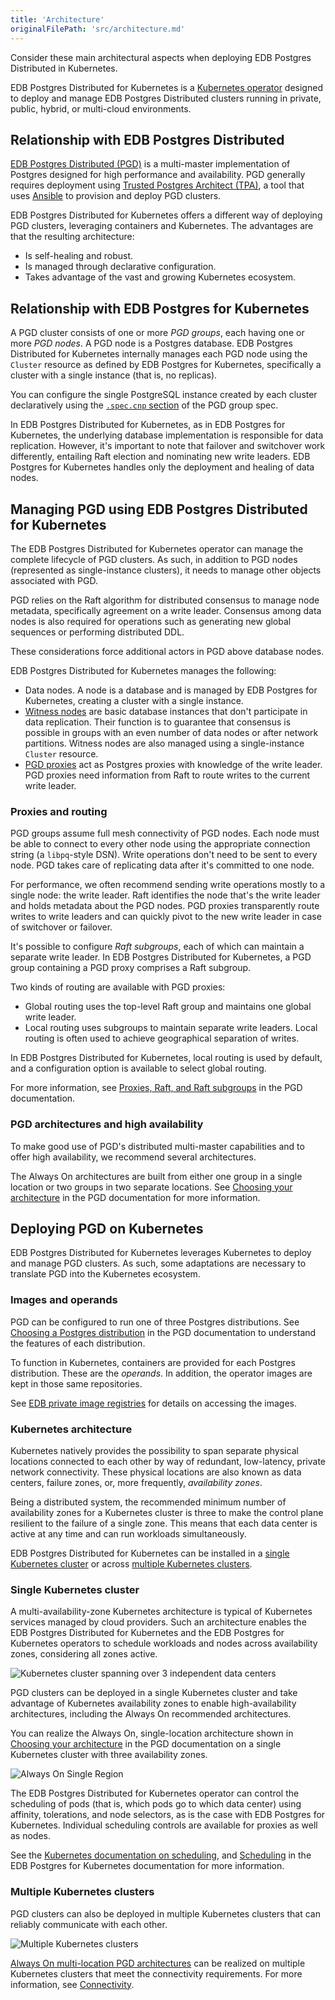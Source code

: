 ```yaml
---
title: 'Architecture'
originalFilePath: 'src/architecture.md'
---
```


Consider these main architectural aspects 
when deploying EDB Postgres Distributed in Kubernetes.

EDB Postgres Distributed for Kubernetes is a
[Kubernetes operator](https://kubernetes.io/docs/concepts/extend-kubernetes/operator/)
designed to deploy and manage EDB Postgres Distributed clusters
running in private, public, hybrid, or multi-cloud environments.

## Relationship with EDB Postgres Distributed

[EDB Postgres Distributed (PGD)](/pgd/latest/)
is a multi-master implementation of Postgres designed for high performance and <!-- wokeignore:rule=master -->
availability.
PGD generally requires deployment using
[Trusted Postgres Architect (TPA)](/pgd/latest/tpa/),
a tool that uses [Ansible](https://www.ansible.com) to provision and
deploy PGD clusters.

EDB Postgres Distributed for Kubernetes offers a different way of deploying PGD clusters, leveraging containers
and Kubernetes. The advantages are that the resulting architecture:

- Is self-healing and robust.
- Is managed through declarative configuration.
- Takes advantage of the vast and growing Kubernetes ecosystem.

## Relationship with EDB Postgres for Kubernetes

A PGD cluster consists of one or more *PGD groups*, each having one or more *PGD
nodes*. A PGD node is a Postgres database. EDB Postgres Distributed for Kubernetes internally
manages each PGD node using the `Cluster` resource as defined by EDB Postgres
for Kubernetes, specifically a cluster with a single instance (that is, no
replicas).

You can configure the single PostgreSQL instance created by each cluster
declaratively using the
[`.spec.cnp` section](api_reference.md#CnpConfiguration)
of the PGD group spec.

In EDB Postgres Distributed for Kubernetes, as in EDB Postgres for Kubernetes, the underlying database implementation is responsible
for data replication. However, it's important to note that failover and
switchover work differently, entailing Raft election and nominating new
write leaders. EDB Postgres for Kubernetes handles only the deployment and healing of data nodes.

## Managing PGD using EDB Postgres Distributed for Kubernetes

The EDB Postgres Distributed for Kubernetes operator can manage the complete lifecycle of PGD clusters. As
such, in addition to PGD nodes (represented as single-instance clusters), it
needs to manage other objects associated with PGD.

PGD relies on the Raft algorithm for distributed consensus to manage node
metadata, specifically agreement on a write leader. Consensus among data
nodes is also required for operations such as generating new global sequences
or performing distributed DDL.

These considerations force additional actors in PGD above database nodes.

EDB Postgres Distributed for Kubernetes manages the following:

-   Data nodes. A node is a database and is managed
    by EDB Postgres for Kubernetes, creating a cluster with a single instance.
-   [Witness nodes](https://www.enterprisedb.com/docs/pgd/latest/nodes/#witness-nodes)
    are basic database instances that don't participate in data
    replication. Their function is to guarantee that consensus is possible in
    groups with an even number of data nodes or after network partitions. Witness
    nodes are also managed using a single-instance `Cluster` resource.
-   [PGD proxies](https://www.enterprisedb.com/docs/pgd/latest/routing/proxy/)
    act as Postgres proxies with knowledge of the write leader. PGD proxies need
    information from Raft to route writes to the current write leader.

### Proxies and routing

PGD groups assume full mesh connectivity of PGD nodes. Each node must be able to
connect to every other node using the appropriate connection string (a
`libpq`-style DSN). Write operations don't need to be sent to every node. PGD 
takes care of replicating data after it's committed to one node.

For performance, we often recommend sending write operations mostly to a
single node: the write leader. Raft identifies the node that's the
write leader and holds metadata about the PGD nodes. PGD proxies
transparently route writes to write leaders and can quickly pivot to the new
write leader in case of switchover or failover.

It's possible to configure *Raft subgroups*, each of which can maintain a
separate write leader. In EDB Postgres Distributed for Kubernetes, a PGD group containing a PGD proxy
comprises a Raft subgroup.

Two kinds of routing are available with PGD proxies:

-   Global routing uses the top-level Raft group and maintains one global write
    leader.
-   Local routing uses subgroups to maintain separate write leaders. Local
    routing is often used to achieve geographical separation of writes.

In EDB Postgres Distributed for Kubernetes, local routing is used by default, and a configuration option is
available to select global routing.

For more information, see
[Proxies, Raft, and Raft subgroups](/pgd/latest/routing/raft/) in the PGD documentation.

### PGD architectures and high availability

To make good use of PGD's
distributed multi-master capabilities and to offer high availability, 
we recommend several architectures. <!-- wokeignore:rule=master -->

The Always On architectures are built from either one group in a single location
or two groups in two separate locations.
See [Choosing your architecture](/pgd/latest/architectures/) in the PGD documentation
for more information.

## Deploying PGD on Kubernetes

EDB Postgres Distributed for Kubernetes leverages Kubernetes to deploy and manage PGD clusters. As such, some
adaptations are necessary to translate PGD into the Kubernetes ecosystem.

### Images and operands

PGD can be configured to run one of three Postgres distributions. See 
[Choosing a Postgres distribution](/pgd/latest/choosing_server/)
in the PGD documentation to understand the features of each distribution.

To function in Kubernetes, containers are provided for each Postgres
distribution. These are the *operands*.
In addition, the operator images are kept in those same repositories.

See [EDB private image registries](private_registries.md)
for details on accessing the images.

### Kubernetes architecture

Kubernetes natively provides the possibility to span separate physical locations
connected to each other by way of redundant, low-latency, private network
connectivity. These physical locations are also known as data centers, failure zones, or, 
more frequently, *availability zones*.

Being a distributed system, the recommended minimum number of availability zones
for a Kubernetes cluster is three to make the control plane
resilient to the failure of a single zone. This means that each data center is
active at any time and can run workloads simultaneously.

EDB Postgres Distributed for Kubernetes can be installed in a
[single Kubernetes cluster](#single-kubernetes-cluster)
or across
[multiple Kubernetes clusters](#multiple-kubernetes-clusters).

### Single Kubernetes cluster

A multi-availability-zone Kubernetes architecture is typical of Kubernetes
services managed by cloud providers. Such an architecture enables the EDB Postgres Distributed for Kubernetes
and the EDB Postgres for Kubernetes operators to schedule workloads and nodes across availability
zones, considering all zones active.

![Kubernetes cluster spanning over 3 independent data centers](./images/k8s-architecture-3-az.png)

PGD clusters can be deployed in a single Kubernetes cluster and take advantage
of Kubernetes availability zones to enable high-availability architectures,
including the Always On recommended architectures.

You can realize the Always On, single-location architecture shown in
[Choosing your architecture](/pgd/latest/architectures/) in the PGD documentation on
a single Kubernetes cluster with three availability zones.

![Always On Single Region](./images/always_on_1x3_updated.png)

The EDB Postgres Distributed for Kubernetes operator can control the scheduling of pods (that is, which pods go
to which data center) using affinity, tolerations, and node selectors, as is the
case with EDB Postgres for Kubernetes. Individual scheduling controls are available for proxies as well
as nodes.

See the
[Kubernetes documentation on scheduling](https://kubernetes.io/docs/concepts/scheduling-eviction/),
and [Scheduling](/postgres_for_kubernetes/latest/scheduling/) in the EDB Postgres for Kubernetes documentation
for more information.

### Multiple Kubernetes clusters

PGD clusters can also be deployed in multiple Kubernetes clusters that can
reliably communicate with each other.

![Multiple Kubernetes clusters](./images/k8s-architecture-multi.png)

[Always On multi-location PGD architectures](/pgd/latest/architectures/)
can be realized on multiple Kubernetes clusters that meet the connectivity
requirements.
For more information, see [Connectivity](connectivity.md).